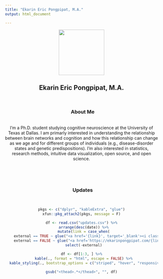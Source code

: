 ```yaml
---
title: "Ekarin Eric Pongpipat, M.A."
output: html_document

---
```


<style type="text/css">
h1.title {
  font-size: 0px;
}
</style>

<center>

<img src="https://ekarinpongpipat.com/images/profile-picture-circle.png" width="150px">

## Ekarin Eric Pongpipat, M.A.

<br>

### <i class="fas fa-info-circle"></i> &nbsp; About Me
<br>I'm a Ph.D. student studying cognitive neuroscience at the University of Texas at Dallas. I am primarly interested in understanding the relationship between brain networks and cognition and how this relationship can change as we age and for different groups of individuals (e.g., disease-disorder states and genetic predispositions). I'm also interested in statistics, research methods, intuitive data visualization, open source, and open science.

<br>

<div class="container col-lg-12">

<br>
<h3><i class="fas fa-sync-alt"></i> &nbsp; Updates</h3><br>
```r
pkgs <- c("dplyr", "kableExtra", "glue")
xfun::pkg_attach2(pkgs, message = F)

df <- read.csv("updates.csv") %>%
  arrange(desc(date)) %>%
  mutate(link = case_when(
    external == TRUE ~ glue("<a href='{link}', target='_blank'><i class='fas fa-link'></i></a>"),
    external == FALSE ~ glue("<a href='https://ekarinpongpipat.com/{link}'><i class='fas fa-link'></i></a>"))) %>%
  select(-external)

df <- df[1:3, ] %>%
  kable(., format = "html", escape = FALSE) %>%
  kable_styling(., bootstrap_options = c("striped", "hover", "responsive"), full_width = TRUE)

gsub("<thead>.*</thead>", "", df)
```

</div>
